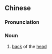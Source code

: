 {{also|后脑勺}}
==Chinese==
{{zh-forms|s=后脑勺|type=12}}

===Pronunciation===
{{zh-pron
|m=hòunǎosháo,er=y
|cat=n
}}

===Noun===
{{zh-noun}}

# {{lb|zh|colloquial}} [[back]] of the [[head]]